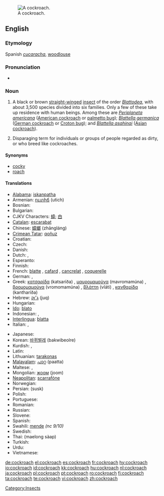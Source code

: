 [[Image:Cockroachcloseup.jpg|thumb|A cockroach.]]
==English==
{{wikipedia}}

===Etymology===
Spanish ''[[cucaracha]]'', [[woodlouse]]

===Pronunciation===
* {{audio|en-us-cockroach.ogg|Audio (US)}}

===Noun===
{{en-noun|es}}

# {{zoology}} A black or brown [[straight]][[-winged]] [[insect]] of the order ''[[Blattodea]]'', with about 3,500 species divided into six families. Only a few of these take up residence with human beings. Among these are ''[[Periplaneta americana]]'' ([[American cockroach]] or [[palmetto bug]]); ''[[Blattella germanica]]'' ([[German cockroach]] or [[Croton bug]]); and ''[[Blattella asahinai]]'' ([[Asian cockroach]]).
# Disparaging term for individuals or groups of people regarded as dirty, or who breed like cockroaches.

====Synonyms====
* [[cocky]] {{italbrac|Australia|colloquial}}
* [[roach]] {{italbrac|US}}

====Translations====
{{trans-top|insect}}
* [[Alabama]]: [[iskanpatha]]
* Armenian: [[ուտիճ]] (utich)
* Bosnian: {{t-|bs|žohar|m}}
* Bulgarian: {{t+|bg|хлебарка|f|tr=khlebarka|sc=Cyrl}}
* CJKV Characters: [[蟑]]; [[甴]] {{italbrac|Cantonese}}
* [[Catalan]]: [[escarabat]] {{m}}
* Chinese: [[蟑螂]] (zhāngláng)
* [[Crimean Tatar]]: [[qoñuz]]
* Croatian: {{t+|hr|žohar|m}}
* Czech: {{t-|cs|šváb|m}}
* Danish: {{t+|da|kakerlak|c}}
* Dutch: {{t+|nl|kakkerlak|m}}, {{t-|nl|sissende kakkerlak|m}}
* Esperanto: {{t-|eo|blato|xs=Esperanto}}
* Finnish: {{t-|fi|torakka}}
* French: [[blatte]] {{f}}, [[cafard]] {{m}}, [[cancrelat]] {{m}}, [[coquerelle]] {{f}} {{italbrac|Quebec}}
* German: {{t+|de|Schabe|f}}, {{t+|de|Kakerlake|m}}
* Greek: [[κατσαρίδα]] (katsaríða) {{f}}, [[μαυρομαμούνα]] (mavromamúna) {{f}}, [[βρομομαμούνα]] (vromomamúna) {{f}}, [[βλάττη]] (vláti) {{f}}, [[κανθαρίδα]] (kantharíða) {{italbrac|rare}} {{f}}
* Hebrew: [[ג'וק|ג׳וּק]] (juq) {{m}}
* Hungarian: {{t+|hu|csótány}}
* [[Ido]]: [[blato]]
* Indonesian: {{t+|id|kecoak|xs=Indonesian}}, {{t-|id|kacoa|xs=Indonesian}}
* [[Interlingua]]: [[blatta]]
* Italian: {{t+|it|blatta|f}}, {{t+|it|scarafaggio|m}}
{{trans-mid}}
* Japanese: {{t+|ja|ゴキブリ|tr=gokiburi|sc=Jpan}}
* Korean: [[바퀴벌레]] (bakwibeolre)
* Kurdish: {{KUchar|[[سیسرک]]}}, {{KUchar|[[سیسارک]]}}
* Latin: {{t+|la|blatta|f}}
* Lithuanian: [[tarakonas]] {{m}}
* [[Malayalam]]: [[പാറ്റ]] (paatta)
* Maltese: {{t-|mt|wirdiena|f|xs=Maltese}}, {{t-|mt|kokroċ|m|xs=Maltese}}
* Mongolian: [[жоом]] (joom)
* [[Neapolitan]]: [[scarrafóne]]
* Norwegian: {{t-|no|kakerlakk|m}}
* Persian: {{fa-Arab|[[سوسک]]}} (susk)
* Polish: {{t-|pl|karaluch|m}}
* Portuguese: {{t+|pt|barata|f}}
* Romanian: {{t-|ro|gândac|m}}
* Russian: {{t+|ru|таракан|m|tr=tarakán|sc=Cyrl}}
* Slovene: {{t+|sl|ščurek|m}}
* Spanish: {{t+|es|cucaracha|f}}
* Swahili: [[mende]] ''(nc 9/10)''
* Swedish: {{t-|sv|kackerlacka|c}}
* Thai: {{Thai|[[แมลงสาบ]]}} (maelong sàap)
* Turkish: {{t+|tr|hamam böceği}}
* Urdu: {{ur-Arab|[[جهنگر]]}} {{g|Urdu}}
* Vietnamese: {{t-|vi|con gián|xs=Vietnamese}}
{{trans-bottom}}

[[Category:Insects]]

[[de:cockroach]]
[[el:cockroach]]
[[es:cockroach]]
[[fr:cockroach]]
[[hy:cockroach]]
[[io:cockroach]]
[[id:cockroach]]
[[kk:cockroach]]
[[hu:cockroach]]
[[nl:cockroach]]
[[ja:cockroach]]
[[pl:cockroach]]
[[pt:cockroach]]
[[ro:cockroach]]
[[fi:cockroach]]
[[ta:cockroach]]
[[te:cockroach]]
[[vi:cockroach]]
[[zh:cockroach]]